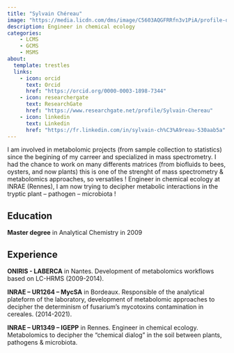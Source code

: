 ```yaml
---
title: "Sylvain Chéreau"
image: "https://media.licdn.com/dms/image/C5603AQGFRRfn3v1PiA/profile-displayphoto-shrink_200_200/0/1618990111037?e=2147483647&v=beta&t=LBgWpLziVzgqwDy4EhmpD-69uK9xKuH37_sXP1GsajI"
description: Engineer in chemical ecology
categories: 
    - LCMS
    - GCMS
    - MSMS
about:
  template: trestles
  links: 
    - icon: orcid
      text: Orcid
      href: "https://orcid.org/0000-0003-1898-7344"
    - icon: researchergate
      text: ResearchGate
      href: "https://www.researchgate.net/profile/Sylvain-Chereau"
    - icon: linkedin
      text: Linkedin
      href: "https://fr.linkedin.com/in/sylvain-ch%C3%A9reau-530aab5a"
---
```


I am involved in metabolomic projects (from sample collection to statistics) since the begining of my carreer and specialized in mass spectrometry. I had the chance to work on many differents matrices (from biofluids to bees, oysters, and now plants) this is one of the strenght of mass spectrometry & metabolomics approaches, so versatiles !  Engineer in chemical ecology at INRAE (Rennes), I am now trying to decipher metabolic interactions in the tryptic plant – pathogen – microbiota !

## Education

**Master degree** in Analytical Chemistry in 2009

## Experience

**ONIRIS - LABERCA** in Nantes. Development of metabolomics workflows based on LC-HRMS (2009-2014).

**INRAE – UR1264 – MycSA** in Bordeaux. Responsible of the analytical plateform of the laboratory, development of metabolomic approaches to decipher the determinism of fusarium's mycotoxins contamination in cereales. (2014-2021).

**INRAE – UR1349 – IGEPP** in Rennes. Engineer in chemical ecology. Metabolomics to decipher the "chemical dialog" in the soil between plants, pathogens & microbiota.
